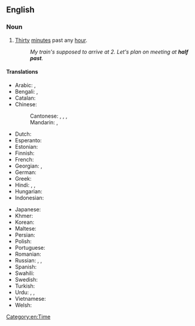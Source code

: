{{also|half-past}}
==English==

===Noun===
{{en-noun|-}}

# [[thirty|Thirty]] [[minute]]s past any [[hour]].
#: ''My train's supposed to arrive at 2. Let's plan on meeting at '''half past'''.''

====Translations====
{{trans-top|"half past one" as example of usage in other languages}}
* Arabic: {{t|ar|السَّاعَة وَالنِّصْف|tr=as-sāʿa wa-n-niṣf}}, {{t|ar|السَّاعَة الْوَاحِدَة وَالنِّصْف|tr=as-sāʿa l-wāḥida wa-n-niṣf}}
* Bengali: {{t|bn|দেড়টা বাজে}}, {{t|bn|সাড়ে}} {{qualifier|hour greater than 2}}
* Catalan: {{t|ca|dos quarts de dues}}
* Chinese:
*: Cantonese: {{t|yue|[[一]][[點]][[半]]|sc=Hani}}, {{t|yue|[[一]][[点]][[半]]|tr=jat1 dim2 bun3|sc=Hani}}, {{t|yue|[[點]][[半]]|sc=Hani}}, {{t|yue|[[点]][[半]]|tr=dim2 bun3|sc=Hani}}
*: Mandarin: {{t|cmn|[[一]][[點]][[半]]|sc=Hani}}, {{t|cmn|[[一]][[点]][[半]]|tr=yī diǎn bàn|sc=Hani}}
* Dutch: {{t|nl|half twee}}
* Esperanto: {{t|eo|la unua kaj duono}}
* Estonian: {{t|et|[[pool]] [[kaks]]}}
* Finnish: {{t|fi|[[puoli]] [[kaksi]]}}
* French: {{t|fr|[[et]] [[demie]]}}
* Georgian: {{t|ka|ნახევარი}}, {{t|ka|ორის ნახევარი}}
* German: {{t|de|[[halb]] [[zwei]]}} {{q|used with the following hour}}
* Greek: {{t|el|και μισή}}
* Hindi: {{t|hi|डेढ़ बजा}}, {{t|hi|ढाई बजे}}, {{t+|hi|साढ़े}} {{qualifier|hour greater than 2}}
* Hungarian: {{t|hu|[[fél]] [[kettő]]|lit=half two}} {{q|i.e., half of the second hour}}
* Indonesian: {{t|id|setengah dua}}
{{trans-mid}}
* Japanese: {{t|ja|一時半|tr=いちじはん, ichijihan|sc=Jpan}}
* Khmer: {{t+|km|កន្លះ|alt=ម៉ោងមួយកន្លះ|tr=maong muəy kɑnlah|sc=Khmr}}
* Korean: {{t|ko|한시 반|sc=Kore}}
* Maltese: {{t|mt|is-siegħa u nofs}}
* Persian: {{t|fa|ساعت یک و نیم|tr=sâ'at yek o nim|sc=fa-Arab}}
* Polish: {{t|pl|[[wpół]] [[do]] [[drugiej]]}} {{q|used with the following hour}}
* Portuguese: {{t|pt|uma e meia}}
* Romanian: {{t|ro|unu și jumătate}}
* Russian: {{t+|ru|полвторо́го}}, {{t|ru|[[полови́на]] [[второй|второ́го]]}}, {{t|ru|[[час]] [[три́дцать]]}}
* Spanish: {{t|es|[[una]] [[y]] [[media]]}}
* Swahili: {{t|sw|saa saba na nusu|lit=hour seven and a half}}
* Swedish: {{t|sv|[[halv]] [[två]]}}
* Turkish: {{t|tr|saat bir buçuk}}
* Urdu: {{t|ur|دیڑھ بجا|tr=ḍeṛh bajā|sc=ur-Arab}}, {{t|ur|ڈھائی بجے|tr=ḍhāī baje}}, {{t|ur|ساڑھے|tr=sāṛhe}} {{qualifier|hour greater than 2}}
* Vietnamese: {{t|vi|một giờ rươi}}
* Welsh: {{t|cy|hanner awr wedi un}}
{{trans-bottom}}

[[Category:en:Time]]